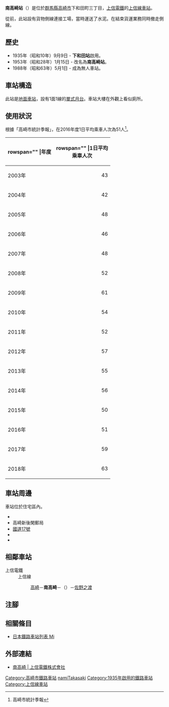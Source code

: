 {{NoteTA|G1=Transport
|T=zh-hans:南高崎站;zh-hk:南高崎站;zh-tw:南高崎車站;
|1=zh-hans:南高崎站;zh-hk:南高崎站;zh-tw:南高崎車站;
}}
{{Infobox station
|公司色 = red
|站名 = 南高崎
|圖片 = Joshin-railway-Minami-takasaki-station-platform.jpg
|圖片說明 = 車站月台（2008年10月）
|日文原名 = 南高崎
|平假名 = みなみたかさき
|羅馬拼音 = MINAMITAKASAKI
|副站名 = 
|電報略號 = 
|所在地 = {{JPN}}[[群馬縣|群馬縣]][[高崎市|高崎市]]下和田町三丁目
|座標 = {{coord|36|18|44.67|N|139|0|44.29|E|type:railwaystation_region:JP-24|display=inline,title}}
|車站構造 = [[地面車站|地面車站]]
|月台配置 = 1面1線
|啟用年月日 = 1935年（昭和10年）9月9日
|廢站年月日 = 
|乘客人數 = 63
|上下車人次 = 
|統計年度 = 2018
|轉車 = 
|全寬備註 = 
|adjacent = {{Adjacent stations|system=上信電鐵|line=上信線|left=高崎|right=佐野之渡|note-left=0.9km|note-mid=距離[[高崎站_(日本)|高崎]]0.9km|note-right=1.3km}}
}}
'''南高崎站'''（{{jpn|j=南高崎駅|hg=みなみたかさきえき|rm=Minamitakasaki eki|f=y}}）是位於[[群馬縣|群馬縣]][[高崎市|高崎市]]下和田町三丁目，[[上信電鐵|上信電鐵]]的[[上信線|上信線]][[鐵路車站|車站]]。

從前，此站設有貨物側線連接工場，當時運送了水泥。在結束貨運業務同時撤走側線。

== 歷史 ==
* 1935年（昭和10年）9月9日 - '''下和田站'''啟用。
* 1953年（昭和28年）1月15日 - 改名為'''南高崎站'''。
* 1988年（昭和63年）5月1日 - 成為無人車站。

== 車站構造 ==
此站是[[地面車站|地面車站]]，設有1面1線的[[單式月台|單式月台]]。車站大樓在外觀上看似廁所。

== 使用狀況 ==
根據「高崎市統計季報」，在2016年度1日平均乘車人次為51人<ref>高崎市統計季報</ref>。
{| class="wikitable sortable"
|+
|-
! rowspan="" |年度
! rowspan="" |1日平均<br>乘車人次
|-
|2003年
| style="text-align:right;" |43
|-
|2004年
| style="text-align:right;" |42
|-
|2005年
| style="text-align:right;" |48
|-
|2006年
| style="text-align:right;" |46
|-
|2007年
| style="text-align:right;" |48
|-
|2008年
| style="text-align:right;" |52
|-
|2009年
| style="text-align:right;" |61
|-
|2010年
| style="text-align:right;" |54
|-
|2011年
| style="text-align:right;" |52
|-
|2012年
| style="text-align:right;" |57
|-
|2013年
| style="text-align:right;" |55
|-
|2014年
| style="text-align:right;" |56
|-
|2015年
| style="text-align:right;" |50
|-
|2016年
| style="text-align:right;" |51
|-
|2017年
| style="text-align:right;" |59
|-
|2018年
| style="text-align:right;" |63
|}

== 車站周邊 ==
車站位於住宅區內。
* {{Translink|ja|高崎市城南野球場|高崎市城南棒球場}}
* 高崎新後閑郵局
* [[國道17號_(日本)|國道17號]]
* {{Translink|ja|群馬県道・埼玉県道71号高崎神流秩父線|群馬縣道·埼玉縣道71號高崎神流秩父線|群馬縣道71號高崎神流秩父線}}
* {{Translink|ja|群馬県道134号新田町新後閑線|群馬縣道134號新田町新後閑線}}

== 相鄰車站 ==
; 上信電鐵
: 上信線
:: [[高崎站_(日本)|高崎]]－'''南高崎'''－（{{Translink|ja|佐野信号所|佐野號誌站}}）－[[佐野之渡站|佐野之渡]]
== 注腳 ==
{{Reflist}}
== 相關條目 ==
* [[日本鐵路車站列表_Mi|日本鐵路車站列表 Mi]]
== 外部連結 ==
* [https://www.joshin-dentetsu.co.jp/station/13/ 南高崎 | 上信電鐵株式會社] {{Wayback|url=https://www.joshin-dentetsu.co.jp/station/13/ |date=20201025193608 }}{{ja icon}}
{{上信線}}
{{DEFAULTSORT:Minami-Takasaki}}
[[Category:高崎市鐵路車站|Category:高崎市鐵路車站]]
[[Category:日本鐵路車站_Mi|namiTakasaki]]
[[Category:1935年啟用的鐵路車站|Category:1935年啟用的鐵路車站]]
[[Category:上信線車站|Category:上信線車站]]